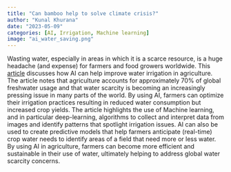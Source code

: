 ```yaml
---
title: "Can bamboo help to solve climate crisis?"
author: "Kunal Khurana"
date: "2023-05-09"
categories: [AI, Irrigation, Machine learning]
image: "ai_water_saving.png"
---
```

Wasting water, especially in areas in which it is a scarce resource, is a huge headache (and expense) for farmers and food growers worldwide. This [article](https://www.weforum.org/agenda/2021/01/ai-agriculture-water-irrigation-farming/) discusses how AI can help improve water irrigation in agriculture. The article notes that agriculture accounts for approximately 70% of global freshwater usage and that water scarcity is becoming an increasingly pressing issue in many parts of the world. By using AI, farmers can optimize their irrigation practices resulting in reduced water consumption but increased crop yields. 
The article highlights the use of Machine learning, and in particular deep-learning, algorithms to collect and interpret data from images and identify patterns that spotlight irrigation issues. AI can also be used to create predictive models that help farmers anticipate (real-time) crop water needs to identify areas of a field that need more or less water. By using AI in agriculture, farmers can become more efficient and sustainable in their use of water, ultimately helping to address global water scarcity concerns.
